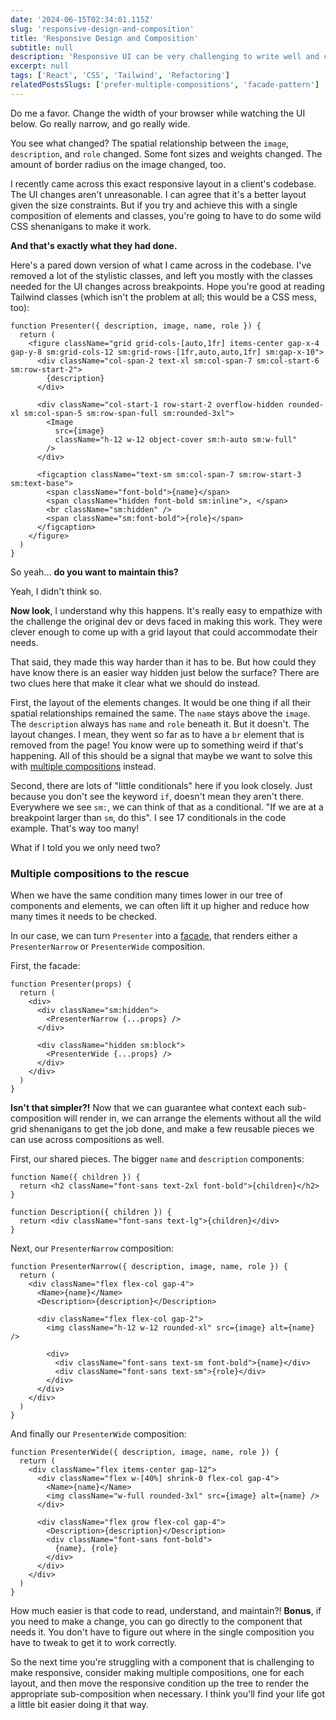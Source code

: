 ```yaml
---
date: '2024-06-15T02:34:01.115Z'
slug: 'responsive-design-and-composition'
title: 'Responsive Design and Composition'
subtitle: null
description: 'Responsive UI can be very challenging to write well and can often lead to some of the nastiest code you have ever encountered. Learn how to use multiple compositions to make responsive design a whole lot cleaner and easier.'
excerpt: null
tags: ['React', 'CSS', 'Tailwind', 'Refactoring']
relatedPostsSlugs: ['prefer-multiple-compositions', 'facade-pattern']
---
```



Do me a favor. Change the width of your browser while watching the UI below. Go really narrow, and go really wide.

<div class="my-8">
  <OffsetWrap>
    <Presenter
      client:only="react"
      name="Kyle Shevlin"
      description="Kyle is the founder and lead engineer of Agathist, a software firm dedicated to building good software with good people."
      role="Founder & Lead Engineer"
      image="/images/kyle-headshot.jpg"
    />
  </OffsetWrap>
</div>

You see what changed? The spatial relationship between the `image`, `description`, and `role` changed. Some font sizes and weights changed. The amount of border radius on the image changed, too.

I recently came across this exact responsive layout in a client's codebase. The UI changes aren't unreasonable. I can agree that it's a better layout given the size constraints. But if you try and achieve this with a single composition of elements and classes, you're going to have to do some wild CSS shenanigans to make it work.

**And that's exactly what they had done.**

Here's a pared down version of what I came across in the codebase. I've removed a lot of the stylistic classes, and left you mostly with the classes needed for the UI changes across breakpoints. Hope you're good at reading Tailwind classes (which isn't the problem at all; this would be a CSS mess, too):

```tsx
function Presenter({ description, image, name, role }) {
  return (
    <figure className="grid grid-cols-[auto,1fr] items-center gap-x-4 gap-y-8 sm:grid-cols-12 sm:grid-rows-[1fr,auto,auto,1fr] sm:gap-x-10">
      <div className="col-span-2 text-xl sm:col-span-7 sm:col-start-6 sm:row-start-2">
        {description}
      </div>

      <div className="col-start-1 row-start-2 overflow-hidden rounded-xl sm:col-span-5 sm:row-span-full sm:rounded-3xl">
        <Image
          src={image}
          className="h-12 w-12 object-cover sm:h-auto sm:w-full"
        />
      </div>

      <figcaption className="text-sm sm:col-span-7 sm:row-start-3 sm:text-base">
        <span className="font-bold">{name}</span>
        <span className="hidden font-bold sm:inline">, </span>
        <br className="sm:hidden" />
        <span className="sm:font-bold">{role}</span>
      </figcaption>
    </figure>
  )
}
```

So yeah... **do you want to maintain this?**

Yeah, I didn't think so.

**Now look**, I understand why this happens. It's really easy to empathize with the challenge the original dev or devs faced in making this work. They were clever enough to come up with a grid layout that could accommodate their needs.

That said, they made this way harder than it has to be. But how could they have know there is an easier way hidden just below the surface? There are two clues here that make it clear what we should do instead.

First, the layout of the elements changes. It would be one thing if all their spatial relationships remained the same. The `name` stays above the `image`. The `description` always has `name` and `role` beneath it. But it doesn't. The layout changes. I mean, they went so far as to have a `br` element that is removed from the page! You know were up to something weird if that's happening. All of this should be a signal that maybe we want to solve this with [multiple compositions](/prefer-multiple-compositions) instead.

Second, there are lots of "little conditionals" here if you look closely. Just because you don't see the keyword `if`, doesn't mean they aren't there. Everywhere we see `sm:`, we can think of that as a conditional. "If we are at a breakpoint larger than `sm`, do this". I see 17 conditionals in the code example. That's way too many!

What if I told you we only need two?

### Multiple compositions to the rescue

When we have the same condition many times lower in our tree of components and elements, we can often lift it up higher and reduce how many times it needs to be checked. <Marker content="That trick applies to a lot more than just components, too. Use it in your functions and watch them get simpler." />

In our case, we can turn `Presenter` into a [facade](facade-pattern), that renders either a `PresenterNarrow` or `PresenterWide` composition.

First, the facade:

```tsx
function Presenter(props) {
  return (
    <div>
      <div className="sm:hidden">
        <PresenterNarrow {...props} />
      </div>

      <div className="hidden sm:block">
        <PresenterWide {...props} />
      </div>
    </div>
  )
}
```

**Isn't that simpler?!** Now that we can guarantee what context each sub-composition will render in, we can arrange the elements without all the wild grid shenanigans to get the job done, and make a few reusable pieces we can use across compositions as well.

First, our shared pieces. The bigger `name` and `description` components:

```tsx
function Name({ children }) {
  return <h2 className="font-sans text-2xl font-bold">{children}</h2>
}

function Description({ children }) {
  return <div className="font-sans text-lg">{children}</div>
}
```

Next, our `PresenterNarrow` composition:

```tsx
function PresenterNarrow({ description, image, name, role }) {
  return (
    <div className="flex flex-col gap-4">
      <Name>{name}</Name>
      <Description>{description}</Description>

      <div className="flex flex-col gap-2">
        <img className="h-12 w-12 rounded-xl" src={image} alt={name} />

        <div>
          <div className="font-sans text-sm font-bold">{name}</div>
          <div className="font-sans text-sm">{role}</div>
        </div>
      </div>
    </div>
  )
}
```

And finally our `PresenterWide` composition:

```tsx
function PresenterWide({ description, image, name, role }) {
  return (
    <div className="flex items-center gap-12">
      <div className="flex w-[40%] shrink-0 flex-col gap-4">
        <Name>{name}</Name>
        <img className="w-full rounded-3xl" src={image} alt={name} />
      </div>

      <div className="flex grow flex-col gap-4">
        <Description>{description}</Description>
        <div className="font-sans font-bold">
          {name}, {role}
        </div>
      </div>
    </div>
  )
}
```

How much easier is that code to read, understand, and maintain?! **Bonus**, if you need to make a change, you can go directly to the component that needs it. You don't have to figure out where in the single composition you have to tweak to get it to work correctly.

So the next time you're struggling with a component that is challenging to make responsive, consider making multiple compositions, one for each layout, and then move the responsive condition up the tree to render the appropriate sub-composition when necessary. I think you'll find your life got a little bit easier doing it that way.

